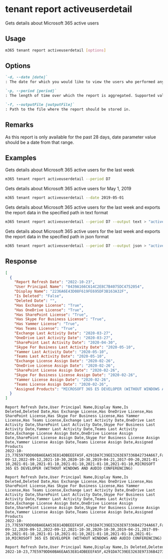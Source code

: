 
# tenant report activeuserdetail

Gets details about Microsoft 365 active users

## Usage

```sh
m365 tenant report activeuserdetail [options]
```

## Options

```md definition-list
`-d, --date [date]`
: The date for which you would like to view the users who performed any activity. Supported date format is `YYYY-MM-DD`. Specify the date or period, but not both.

`-p, --period [period]`
: The length of time over which the report is aggregated. Supported values `D7`, `D30`, `D90`, `D180`.

`-f, --outputFile [outputFile]`
: Path to the file where the report should be stored in.
```

<Global />

## Remarks

As this report is only available for the past 28 days, date parameter value should be a date from that range.

## Examples

Gets details about Microsoft 365 active users for the last week

```sh
m365 tenant report activeuserdetail --period D7
```

Gets details about Microsoft 365 active users for May 1, 2019

```sh
m365 tenant report activeuserdetail --date 2019-05-01
```

Gets details about Microsoft 365 active users for the last week and exports the report data in the specified path in text format

```sh
m365 tenant report activeuserdetail --period D7 --output text > "activeuserdetail.txt"
```

Gets details about Microsoft 365 active users for the last week and exports the report data in the specified path in json format

```sh
m365 tenant report activeuserdetail --period D7 --output json > "activeuserdetail.json"
```

## Response

<Tabs>
  <TabItem value="JSON">

  ```json
  [
    {
      "Report Refresh Date": "2022-10-23",
      "User Principal Name": "0439A166C614C2E8C7B4075DC4752054",
      "Display Name": "2236A6E43D08F619FE695DF3B163A32F",
      "Is Deleted": "False",
      "Deleted Date": "",
      "Has Exchange License": "True",
      "Has OneDrive License": "True",
      "Has SharePoint License": "True",
      "Has Skype For Business License": "True",
      "Has Yammer License": "True",
      "Has Teams License": "True",
      "Exchange Last Activity Date": "2020-03-27",
      "OneDrive Last Activity Date": "2020-03-27",
      "SharePoint Last Activity Date": "2020-04-30",
      "Skype For Business Last Activity Date": "2020-05-10",
      "Yammer Last Activity Date": "2020-05-10",
      "Teams Last Activity Date": "2020-05-10",
      "Exchange License Assign Date": "2020-02-26",
      "OneDrive License Assign Date": "2020-02-26",
      "SharePoint License Assign Date": "2020-02-26",
      "Skype For Business License Assign Date": "2020-02-26",
      "Yammer License Assign Date": "2020-02-26",
      "Teams License Assign Date": "2020-02-26",
      "Assigned Products": "MICROSOFT 365 E5 DEVELOPER (WITHOUT WINDOWS AND AUDIO CONFERENCING)"
    }
  ]
  ```

  </TabItem>
  <TabItem value="Text">

  ```text
  Report Refresh Date,User Principal Name,Display Name,Is Deleted,Deleted Date,Has Exchange License,Has OneDrive License,Has SharePoint License,Has Skype For Business License,Has Yammer License,Has Teams License,Exchange Last Activity Date,OneDrive Last Activity Date,SharePoint Last Activity Date,Skype For Business Last Activity Date,Yammer Last Activity Date,Teams Last Activity Date,Exchange License Assign Date,OneDrive License Assign Date,SharePoint License Assign Date,Skype For Business License Assign Date,Yammer License Assign Date,Teams License Assign Date,Assigned Products
  2022-10-23,77E5979DD60BA6EAA53E814DBEEEFA5F,4291DA7C39EE3263E97336B42734A667,False,,True,True,True,True,True,True,2020-09-12,2022-09-12,2021-10-30,2020-10-30,2019-04-21,2017-09-20,2021-01-10,2021-01-10,2021-01-10,2021-01-10,2021-01-10,2021-01-10,MICROSOFT 365 E5 DEVELOPER (WITHOUT WINDOWS AND AUDIO CONFERENCING)
  ```

  </TabItem>
  <TabItem value="CSV">

  ```csv
  Report Refresh Date,User Principal Name,Display Name,Is Deleted,Deleted Date,Has Exchange License,Has OneDrive License,Has SharePoint License,Has Skype For Business License,Has Yammer License,Has Teams License,Exchange Last Activity Date,OneDrive Last Activity Date,SharePoint Last Activity Date,Skype For Business Last Activity Date,Yammer Last Activity Date,Teams Last Activity Date,Exchange License Assign Date,OneDrive License Assign Date,SharePoint License Assign Date,Skype For Business License Assign Date,Yammer License Assign Date,Teams License Assign Date,Assigned Products
  2022-10-23,77E5979DD60BA6EAA53E814DBEEEFA5F,4291DA7C39EE3263E97336B42734A667,False,,True,True,True,True,True,True,,2022-09-12,2020-09-12,2022-09-12,2021-10-30,2020-10-30,2019-04-21,2017-09-20,2021-01-10,2021-01-10,2021-01-10,2021-01-10,2021-01-10,2021-01-10,MICROSOFT 365 E5 DEVELOPER (WITHOUT WINDOWS AND AUDIO CONFERENCING)
  ```

  </TabItem>
  <TabItem value="Markdown">

  ```md
  Report Refresh Date,User Principal Name,Display Name,Is Deleted,Deleted Date,Has Exchange License,Has OneDrive License,Has SharePoint License,Has Skype For Business License,Has Yammer License,Has Teams License,Exchange Last Activity Date,OneDrive Last Activity Date,SharePoint Last Activity Date,Skype For Business Last Activity Date,Yammer Last Activity Date,Teams Last Activity Date,Exchange License Assign Date,OneDrive License Assign Date,SharePoint License Assign Date,Skype For Business License Assign Date,Yammer License Assign Date,Teams License Assign Date,Assigned Products
  2022-10-23,77E5979DD60BA6EAA53E814DBEEEFA5F,4291DA7C39EE3263E97336B42734A667,False,,True,True,True,True,True,True,,2022-09-12,2020-09-12,2022-09-12,2021-10-30,2020-10-30,2019-04-21,2017-09-20,2021-01-10,2021-01-10,2021-01-10,2021-01-10,2021-01-10,2021-01-10,MICROSOFT 365 E5 DEVELOPER (WITHOUT WINDOWS AND AUDIO CONFERENCING)
  ```

  </TabItem>
</Tabs>

